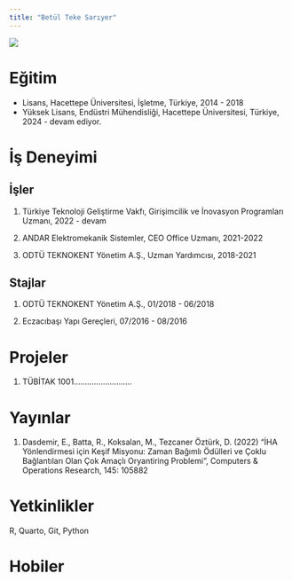 ```yaml
---
title: "Betül Teke Sarıyer"
---
```


![](/assets/images/vesikalik.jpeg){fig-align="center"}

# Eğitim

-   Lisans, Hacettepe Üniversitesi, İşletme, Türkiye, 2014 - 2018
-   Yüksek Lisans, Endüstri Mühendisliği, Hacettepe Üniversitesi, Türkiye, 2024 - devam ediyor.

# İş Deneyimi

## İşler

1.  Türkiye Teknoloji Geliştirme Vakfı, Girişimcilik ve İnovasyon Programları Uzmanı, 2022 - devam 

2.  ANDAR Elektromekanik Sistemler, CEO Office Uzmanı, 2021-2022

3. ODTÜ TEKNOKENT Yönetim A.Ş., Uzman Yardımcısı, 2018-2021

## Stajlar

1.  ODTÜ TEKNOKENT Yönetim A.Ş., 01/2018 - 06/2018

2.  Eczacıbaşı Yapı Gereçleri, 07/2016 - 08/2016

# Projeler

1.  TÜBİTAK 1001..........................

# Yayınlar

1.  Dasdemir, E., Batta, R., Koksalan, M., Tezcaner Öztürk, D. (2022) “İHA Yönlendirmesi için Keşif Misyonu: Zaman Bağımlı Ödülleri ve Çoklu Bağlantıları Olan Çok Amaçlı Oryantiring Problemi”, Computers & Operations Research, 145: 105882

# Yetkinlikler

R, Quarto, Git, Python

# Hobiler
